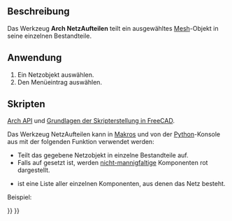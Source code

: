 <languages/>

{{Docnav/de
|[[BIM_WPView/de|AEAnsicht]]
|[[Arch_MeshToShape/de|NetzZuForm]]
|[[BIM_Workbench/de|BIM]]
|IconL=BIM_WPView.svg
|IconR=Arch_MeshToShape.svg
|IconC=Workbench_BIM.svg
}}

{{GuiCommand/de
|Name=Arch SplitMesh
|Name/de=Arch NetzAufteilen
|MenuLocation=Utils → Netz aufteilen
|Workbenches=[[BIM_Workbench/de|BIM]]
|SeeAlso=[[Arch_SelectNonSolidMeshes/de|Arch NichtmannigfaltigeNetzeAuswählen]], [[Arch_MeshToShape/de|Arch NetzZuForm]]
}}

<span id="Description"></span>
==Beschreibung==

Das Werkzeug '''Arch NetzAufteilen''' teilt ein ausgewähltes [[Mesh_Workbench/de|Mesh]]-Objekt in seine einzelnen Bestandteile.

<span id="Usage"></span>
==Anwendung==

# Ein Netzobjekt auswählen.
# Den Menüeintrag {{MenuCommand|Utils → [[Image:Arch_SplitMesh.svg|16px]] Netz aufteilen}} auswählen.

<span id="Scripting"></span>
==Skripten==

{{Emphasis|Siehe auch:}} [[Arch_API/de|Arch API]] und [[FreeCAD_Scripting_Basics/de|Grundlagen der Skripterstellung in FreeCAD]].

Das Werkzeug NetzAufteilen kann in [[Macros/de|Makros]] und von der [[Python/de|Python]]-Konsole aus mit der folgenden Funktion verwendet werden:

{{Code|code=
new_list = splitMesh(obj, mark=True)
}}

* Teilt das gegebene Netzobjekt {{incode|obj}} in einzelne Bestandteile auf.
* Falls {{incode|mark}} auf {{incode|True}} gesetzt ist, werden [https://de.wikipedia.org/wiki/Mannigfaltigkeit nicht-mannigfaltige] Komponenten rot dargestellt.
* {{incode|new_list}} ist eine Liste aller einzelnen Komponenten, aus denen das Netz besteht.

Beispiel:

{{Code|code=
import FreeCAD, Draft, Arch, Mesh, MeshPart

Line = Draft.makeWire([FreeCAD.Vector(0, 0, 0),FreeCAD.Vector(2000, 2000, 0)])
Wall = Arch.makeWall(Line, width=150, height=3000)
FreeCAD.ActiveDocument.recompute()

Shape = Wall.Shape.copy(False)
Shape.Placement = Wall.getGlobalPlacement()

mesh_obj = FreeCAD.ActiveDocument.addObject("Mesh::Feature", "Mesh")
mesh_obj.Mesh = MeshPart.meshFromShape(Shape=Shape, MaxLength=520)
mesh_obj.ViewObject.DisplayMode = "Flat Lines"

new_list = Arch.splitMesh(mesh_obj)
}}


{{Docnav/de
|[[BIM_WPView/de|AEAnsicht]]
|[[Arch_MeshToShape/de|NetzZuForm]]
|[[BIM_Workbench/de|BIM]]
|IconL=BIM_WPView.svg
|IconR=Arch_MeshToShape.svg
|IconC=Workbench_BIM.svg
}}

{{BIM_Tools_navi{{#translation:}}}}
{{Userdocnavi{{#translation:}}}}